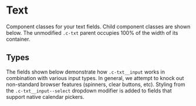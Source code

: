 
<Meta of={TextStories} />

# Text

Component classes for your text fields. Child component classes are shown
below. The unmodified `.c-txt` parent occupies 100% of the width of its
container.

<Canvas>
  <Story of={TextStories.Default} />
</Canvas>

## Types

The fields shown below demonstrate how `.c-txt__input` works in combination
with various input types. In general, we attempt to knock out non-standard
browser features (spinners, clear buttons, etc). Styling from the
`.c-txt__input--select` dropdown modifier is added to fields that support
native calendar pickers.

<Canvas>
  <Story of={TextStories.Types} />
</Canvas>
